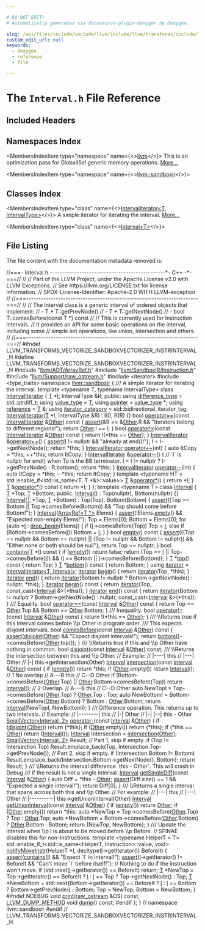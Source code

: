 ```yaml
---

# DO NOT EDIT!
# Automatically generated via docusaurus-plugin-doxygen by Doxygen.

slug: /api/files/include/include/llvm/include/llvm/transforms/include/llvm/transforms/vectorize/include/llvm/transforms/vectorize/sandboxvectorizer/interval-h
custom_edit_url: null
keywords:
  - doxygen
  - reference
  - file

---
```





# The `Interval.h` File Reference

<DoxygenPage pluginConfig={pluginConfig}>



## Included Headers

<IncludesList>
<IncludesListItem
  filePath="llvm/ADT/ArrayRef.h"
  permalink="/docs/api/files/include/include/llvm/include/llvm/adt/arrayref-h"
  isLocal="true" />
<IncludesListItem
  filePath="llvm/SandboxIR/Instruction.h"
  permalink="/docs/api/files/include/include/llvm/include/llvm/sandboxir/instruction-h"
  isLocal="true" />
<IncludesListItem
  filePath="llvm/Support/raw_ostream.h"
  permalink="/docs/api/files/include/include/llvm/include/llvm/support/raw-ostream-h"
  isLocal="true" />
<IncludesListItem
  filePath="iterator"
  permalink=""
  isLocal="false" />
<IncludesListItem
  filePath="type_traits"
  permalink=""
  isLocal="false" />
</IncludesList>

## Namespaces Index

<MembersIndex>

<MembersIndexItem
  type="namespace"
  name={<><a href="/docs/api/namespaces/llvm">llvm</a></>}>
This is an optimization pass for GlobalISel generic memory operations. <a href="/docs/api/namespaces/llvm/#details">More...</a>
</MembersIndexItem>

<MembersIndexItem
  type="namespace"
  name={<><a href="/docs/api/namespaces/llvm/sandboxir">llvm::sandboxir</a></>}>
</MembersIndexItem>

</MembersIndex>

## Classes Index

<MembersIndex>

<MembersIndexItem
  type="class"
  name={<><a href="/docs/api/classes/llvm/sandboxir/intervaliterator">IntervalIterator&lt;T, IntervalType&gt;</a></>}>
A simple iterator for iterating the interval. <a href="/docs/api/classes/llvm/sandboxir/intervaliterator/#details">More...</a>
</MembersIndexItem>

<MembersIndexItem
  type="class"
  name={<><a href="/docs/api/classes/llvm/sandboxir/interval">Interval&lt;T&gt;</a></>}>
</MembersIndexItem>

</MembersIndex>


## File Listing

The file content with the documentation metadata removed is:

<ProgramListing>

<Link id="l00001" /><CodeLine lineNumber="1"><span class="doxyHighlightComment">//===- Interval.h -----------------------------------------------&#42;- C++ -&#42;-===//</span></CodeLine>
<Link id="l00002" /><CodeLine lineNumber="2"><span class="doxyHighlightComment">//</span></CodeLine>
<Link id="l00003" /><CodeLine lineNumber="3"><span class="doxyHighlightComment">// Part of the LLVM Project, under the Apache License v2.0 with LLVM Exceptions.</span></CodeLine>
<Link id="l00004" /><CodeLine lineNumber="4"><span class="doxyHighlightComment">// See https://llvm.org/LICENSE.txt for license information.</span></CodeLine>
<Link id="l00005" /><CodeLine lineNumber="5"><span class="doxyHighlightComment">// SPDX-License-Identifier: Apache-2.0 WITH LLVM-exception</span></CodeLine>
<Link id="l00006" /><CodeLine lineNumber="6"><span class="doxyHighlightComment">//</span></CodeLine>
<Link id="l00007" /><CodeLine lineNumber="7"><span class="doxyHighlightComment">//===----------------------------------------------------------------------===//</span></CodeLine>
<Link id="l00008" /><CodeLine lineNumber="8"><span class="doxyHighlightComment">//</span></CodeLine>
<Link id="l00009" /><CodeLine lineNumber="9"><span class="doxyHighlightComment">// The Interval class is a generic interval of ordered objects that implement:</span></CodeLine>
<Link id="l00010" /><CodeLine lineNumber="10"><span class="doxyHighlightComment">// - T &#42; T::getPrevNode()</span></CodeLine>
<Link id="l00011" /><CodeLine lineNumber="11"><span class="doxyHighlightComment">// - T &#42; T::getNextNode()</span></CodeLine>
<Link id="l00012" /><CodeLine lineNumber="12"><span class="doxyHighlightComment">// - bool T::comesBefore(const T &#42;) const</span></CodeLine>
<Link id="l00013" /><CodeLine lineNumber="13"><span class="doxyHighlightComment">//</span></CodeLine>
<Link id="l00014" /><CodeLine lineNumber="14"><span class="doxyHighlightComment">// This is currently used for Instruction intervals.</span></CodeLine>
<Link id="l00015" /><CodeLine lineNumber="15"><span class="doxyHighlightComment">// It provides an API for some basic operations on the interval, including some</span></CodeLine>
<Link id="l00016" /><CodeLine lineNumber="16"><span class="doxyHighlightComment">// simple set operations, like union, intersection and others.</span></CodeLine>
<Link id="l00017" /><CodeLine lineNumber="17"><span class="doxyHighlightComment">//</span></CodeLine>
<Link id="l00018" /><CodeLine lineNumber="18"><span class="doxyHighlightComment">//===----------------------------------------------------------------------===//</span></CodeLine>
<Link id="l00019" /><CodeLine lineNumber="19"></CodeLine>
<Link id="l00020" /><CodeLine lineNumber="20"><span class="doxyHighlightPreprocessor">#ifndef LLVM&#95;TRANSFORMS&#95;VECTORIZE&#95;SANDBOXVECTORIZER&#95;INSTRINTERVAL&#95;H</span></CodeLine>
<Link id="l00021" /><CodeLine lineNumber="21"><span class="doxyHighlightPreprocessor">#define LLVM&#95;TRANSFORMS&#95;VECTORIZE&#95;SANDBOXVECTORIZER&#95;INSTRINTERVAL&#95;H</span></CodeLine>
<Link id="l00022" /><CodeLine lineNumber="22"></CodeLine>
<Link id="l00023" /><CodeLine lineNumber="23"><span class="doxyHighlightPreprocessor">#include &quot;<a href="/docs/api/files/include/include/llvm/include/llvm/adt/arrayref-h">llvm/ADT/ArrayRef.h</a>&quot;</span></CodeLine>
<Link id="l00024" /><CodeLine lineNumber="24"><span class="doxyHighlightPreprocessor">#include &quot;<a href="/docs/api/files/include/include/llvm/include/llvm/sandboxir/instruction-h">llvm/SandboxIR/Instruction.h</a>&quot;</span></CodeLine>
<Link id="l00025" /><CodeLine lineNumber="25"><span class="doxyHighlightPreprocessor">#include &quot;<a href="/docs/api/files/include/include/llvm/include/llvm/support/raw-ostream-h">llvm/Support/raw&#95;ostream.h</a>&quot;</span></CodeLine>
<Link id="l00026" /><CodeLine lineNumber="26"><span class="doxyHighlightPreprocessor">#include &lt;iterator&gt;</span></CodeLine>
<Link id="l00027" /><CodeLine lineNumber="27"><span class="doxyHighlightPreprocessor">#include &lt;type&#95;traits&gt;</span></CodeLine>
<Link id="l00028" /><CodeLine lineNumber="28"></CodeLine>
<Link id="l00029" /><CodeLine lineNumber="29"><span class="doxyHighlightKeyword">namespace </span><span class="doxyHighlight"><a href="/docs/api/namespaces/llvm/sandboxir">llvm::sandboxir</a> &#123;</span></CodeLine>
<Link id="l00030" /><CodeLine lineNumber="30"></CodeLine>
<Link id="l00031" /><CodeLine lineNumber="31"><span class="doxyHighlightComment">/// A simple iterator for iterating the interval.</span></CodeLine>
<Link id="l00032" /><CodeLine lineNumber="32" lineLink="/docs/api/classes/llvm/sandboxir/intervaliterator"><span class="doxyHighlightKeyword">template</span><span class="doxyHighlight"> &lt;</span><span class="doxyHighlightKeyword">typename</span><span class="doxyHighlight"> T, </span><span class="doxyHighlightKeyword">typename</span><span class="doxyHighlight"> IntervalType&gt; </span><span class="doxyHighlightKeyword">class </span><span class="doxyHighlight"><a href="/docs/api/classes/llvm/sandboxir/intervaliterator/#a4c4b0a15b08a2bf6d2f078c41d86b83c">IntervalIterator</a> &#123;</span></CodeLine>
<Link id="l00033" /><CodeLine lineNumber="33"><span class="doxyHighlight">  <a href="/docs/api/files/lib/lib/target/lib/target/mips/mips16isellowering-cpp/#a0acb682b8260ab1c60b918599864e2e5">T</a> &#42;<a href="/docs/api/files/lib/lib/support/md5-cpp/#ac0eafdc9ee161b71e7af98af736952fd">I</a>;</span></CodeLine>
<Link id="l00034" /><CodeLine lineNumber="34"><span class="doxyHighlight">  IntervalType &amp;R;</span></CodeLine>
<Link id="l00035" /><CodeLine lineNumber="35"></CodeLine>
<Link id="l00036" /><CodeLine lineNumber="36"><span class="doxyHighlightKeyword">public</span><span class="doxyHighlight">:</span></CodeLine>
<Link id="l00037" /><CodeLine lineNumber="37" lineLink="/docs/api/classes/llvm/sandboxir/intervaliterator/#ac55f4ba306aa4a002bdf3af1bb8453ee"><span class="doxyHighlight">  </span><span class="doxyHighlightKeyword">using </span><span class="doxyHighlight"><a href="/docs/api/classes/llvm/sandboxir/intervaliterator/#ac55f4ba306aa4a002bdf3af1bb8453ee">difference&#95;type</a> = std::ptrdiff&#95;t;</span></CodeLine>
<Link id="l00038" /><CodeLine lineNumber="38" lineLink="/docs/api/classes/llvm/sandboxir/intervaliterator/#abe519f52ccc9f5e151ac3f21fc7da907"><span class="doxyHighlight">  </span><span class="doxyHighlightKeyword">using </span><span class="doxyHighlight"><a href="/docs/api/classes/llvm/sandboxir/intervaliterator/#abe519f52ccc9f5e151ac3f21fc7da907">value&#95;type</a> = <a href="/docs/api/files/lib/lib/target/lib/target/mips/mips16isellowering-cpp/#a0acb682b8260ab1c60b918599864e2e5">T</a>;</span></CodeLine>
<Link id="l00039" /><CodeLine lineNumber="39" lineLink="/docs/api/classes/llvm/sandboxir/intervaliterator/#aa4202e8b18b8d7b2a5482deb314784c1"><span class="doxyHighlight">  </span><span class="doxyHighlightKeyword">using </span><span class="doxyHighlight"><a href="/docs/api/classes/llvm/sandboxir/intervaliterator/#aa4202e8b18b8d7b2a5482deb314784c1">pointer</a> = <a href="/docs/api/classes/llvm/sandboxir/intervaliterator/#abe519f52ccc9f5e151ac3f21fc7da907">value&#95;type</a> &#42;;</span></CodeLine>
<Link id="l00040" /><CodeLine lineNumber="40" lineLink="/docs/api/classes/llvm/sandboxir/intervaliterator/#a9ba9b9b2322d5f7fcdbf2e4b59a5be1a"><span class="doxyHighlight">  </span><span class="doxyHighlightKeyword">using </span><span class="doxyHighlight"><a href="/docs/api/classes/llvm/sandboxir/intervaliterator/#a9ba9b9b2322d5f7fcdbf2e4b59a5be1a">reference</a> = <a href="/docs/api/files/lib/lib/target/lib/target/mips/mips16isellowering-cpp/#a0acb682b8260ab1c60b918599864e2e5">T</a> &amp;;</span></CodeLine>
<Link id="l00041" /><CodeLine lineNumber="41" lineLink="/docs/api/classes/llvm/sandboxir/intervaliterator/#a58dd096cc7ef9885a1cf59b91c73920c"><span class="doxyHighlight">  </span><span class="doxyHighlightKeyword">using </span><span class="doxyHighlight"><a href="/docs/api/classes/llvm/sandboxir/intervaliterator/#a58dd096cc7ef9885a1cf59b91c73920c">iterator&#95;category</a> = std::bidirectional&#95;iterator&#95;tag;</span></CodeLine>
<Link id="l00042" /><CodeLine lineNumber="42"></CodeLine>
<Link id="l00043" /><CodeLine lineNumber="43" lineLink="/docs/api/classes/llvm/sandboxir/intervaliterator/#a4c4b0a15b08a2bf6d2f078c41d86b83c"><span class="doxyHighlight">  <a href="/docs/api/classes/llvm/sandboxir/intervaliterator/#a4c4b0a15b08a2bf6d2f078c41d86b83c">IntervalIterator</a>(<a href="/docs/api/files/lib/lib/target/lib/target/mips/mips16isellowering-cpp/#a0acb682b8260ab1c60b918599864e2e5">T</a> &#42;I, IntervalType &amp;R) : I(I), R(R) &#123;&#125;</span></CodeLine>
<Link id="l00044" /><CodeLine lineNumber="44" lineLink="/docs/api/classes/llvm/sandboxir/intervaliterator/#aa8e039338546291ca73fca2c26f3b8e9"><span class="doxyHighlight">  </span><span class="doxyHighlightKeywordType">bool</span><span class="doxyHighlight"> <a href="/docs/api/classes/llvm/sandboxir/intervaliterator/#aa8e039338546291ca73fca2c26f3b8e9">operator==</a>(</span><span class="doxyHighlightKeyword">const</span><span class="doxyHighlight"> <a href="/docs/api/classes/llvm/sandboxir/intervaliterator/#a4c4b0a15b08a2bf6d2f078c41d86b83c">IntervalIterator</a> &amp;<a href="/docs/api/namespaces/llvm/#a9eb4f5b98b70ee4fab9614ed58282c1fa6311ae17c1ee52b36e68aaf4ad066387">Other</a>)</span><span class="doxyHighlightKeyword"> const </span><span class="doxyHighlight">&#123;</span></CodeLine>
<Link id="l00045" /><CodeLine lineNumber="45"><span class="doxyHighlight">    <a href="/docs/api/files/lib/lib/target/lib/target/amdgpu/silowercontrolflow-cpp/#a4868c5d81c5ccc98c47aeab6244346a0">assert</a>(&amp;R == &amp;<a href="/docs/api/namespaces/llvm/#a9eb4f5b98b70ee4fab9614ed58282c1fa6311ae17c1ee52b36e68aaf4ad066387">Other</a>.R &amp;&amp; </span><span class="doxyHighlightStringLiteral">&quot;Iterators belong to different regions!&quot;</span><span class="doxyHighlight">);</span></CodeLine>
<Link id="l00046" /><CodeLine lineNumber="46"><span class="doxyHighlight">    </span><span class="doxyHighlightKeywordFlow">return</span><span class="doxyHighlight"> <a href="/docs/api/namespaces/llvm/#a9eb4f5b98b70ee4fab9614ed58282c1fa6311ae17c1ee52b36e68aaf4ad066387">Other</a>.I == I;</span></CodeLine>
<Link id="l00047" /><CodeLine lineNumber="47"><span class="doxyHighlight">  &#125;</span></CodeLine>
<Link id="l00048" /><CodeLine lineNumber="48" lineLink="/docs/api/classes/llvm/sandboxir/intervaliterator/#a0ce353a2481ed3ab54130bef7acc14ce"><span class="doxyHighlight">  </span><span class="doxyHighlightKeywordType">bool</span><span class="doxyHighlight"> <a href="/docs/api/classes/llvm/sandboxir/intervaliterator/#a0ce353a2481ed3ab54130bef7acc14ce">operator!=</a>(</span><span class="doxyHighlightKeyword">const</span><span class="doxyHighlight"> <a href="/docs/api/classes/llvm/sandboxir/intervaliterator/#a4c4b0a15b08a2bf6d2f078c41d86b83c">IntervalIterator</a> &amp;<a href="/docs/api/namespaces/llvm/#a9eb4f5b98b70ee4fab9614ed58282c1fa6311ae17c1ee52b36e68aaf4ad066387">Other</a>)</span><span class="doxyHighlightKeyword"> const </span><span class="doxyHighlight">&#123;</span></CodeLine>
<Link id="l00049" /><CodeLine lineNumber="49"><span class="doxyHighlight">    </span><span class="doxyHighlightKeywordFlow">return</span><span class="doxyHighlight"> !(&#42;</span><span class="doxyHighlightKeyword">this</span><span class="doxyHighlight"> == <a href="/docs/api/namespaces/llvm/#a9eb4f5b98b70ee4fab9614ed58282c1fa6311ae17c1ee52b36e68aaf4ad066387">Other</a>);</span></CodeLine>
<Link id="l00050" /><CodeLine lineNumber="50"><span class="doxyHighlight">  &#125;</span></CodeLine>
<Link id="l00051" /><CodeLine lineNumber="51" lineLink="/docs/api/classes/llvm/sandboxir/intervaliterator/#ad5b93f9bf04a85bfe04d85e2b7e69396"><span class="doxyHighlight">  <a href="/docs/api/classes/llvm/sandboxir/intervaliterator/#a4c4b0a15b08a2bf6d2f078c41d86b83c">IntervalIterator</a> &amp;<a href="/docs/api/classes/llvm/sandboxir/intervaliterator/#ad5b93f9bf04a85bfe04d85e2b7e69396">operator++</a>() &#123;</span></CodeLine>
<Link id="l00052" /><CodeLine lineNumber="52"><span class="doxyHighlight">    <a href="/docs/api/files/lib/lib/target/lib/target/amdgpu/silowercontrolflow-cpp/#a4868c5d81c5ccc98c47aeab6244346a0">assert</a>(I != </span><span class="doxyHighlightKeyword">nullptr</span><span class="doxyHighlight"> &amp;&amp; </span><span class="doxyHighlightStringLiteral">&quot;already at end()!&quot;</span><span class="doxyHighlight">);</span></CodeLine>
<Link id="l00053" /><CodeLine lineNumber="53"><span class="doxyHighlight">    I = I-&gt;getNextNode();</span></CodeLine>
<Link id="l00054" /><CodeLine lineNumber="54"><span class="doxyHighlight">    </span><span class="doxyHighlightKeywordFlow">return</span><span class="doxyHighlight"> &#42;</span><span class="doxyHighlightKeyword">this</span><span class="doxyHighlight">;</span></CodeLine>
<Link id="l00055" /><CodeLine lineNumber="55"><span class="doxyHighlight">  &#125;</span></CodeLine>
<Link id="l00056" /><CodeLine lineNumber="56" lineLink="/docs/api/classes/llvm/sandboxir/intervaliterator/#abb609fa40f7bd1d9d90e2c225590cc38"><span class="doxyHighlight">  <a href="/docs/api/classes/llvm/sandboxir/intervaliterator/#a4c4b0a15b08a2bf6d2f078c41d86b83c">IntervalIterator</a> <a href="/docs/api/classes/llvm/sandboxir/intervaliterator/#abb609fa40f7bd1d9d90e2c225590cc38">operator++</a>(</span><span class="doxyHighlightKeywordType">int</span><span class="doxyHighlight">) &#123;</span></CodeLine>
<Link id="l00057" /><CodeLine lineNumber="57"><span class="doxyHighlight">    </span><span class="doxyHighlightKeyword">auto</span><span class="doxyHighlight"> ItCopy = &#42;</span><span class="doxyHighlightKeyword">this</span><span class="doxyHighlight">;</span></CodeLine>
<Link id="l00058" /><CodeLine lineNumber="58"><span class="doxyHighlight">    ++&#42;</span><span class="doxyHighlightKeyword">this</span><span class="doxyHighlight">;</span></CodeLine>
<Link id="l00059" /><CodeLine lineNumber="59"><span class="doxyHighlight">    </span><span class="doxyHighlightKeywordFlow">return</span><span class="doxyHighlight"> ItCopy;</span></CodeLine>
<Link id="l00060" /><CodeLine lineNumber="60"><span class="doxyHighlight">  &#125;</span></CodeLine>
<Link id="l00061" /><CodeLine lineNumber="61" lineLink="/docs/api/classes/llvm/sandboxir/intervaliterator/#a4074ad3be3602678a86901dca2b473e4"><span class="doxyHighlight">  <a href="/docs/api/classes/llvm/sandboxir/intervaliterator/#a4c4b0a15b08a2bf6d2f078c41d86b83c">IntervalIterator</a> &amp;<a href="/docs/api/classes/llvm/sandboxir/intervaliterator/#a4074ad3be3602678a86901dca2b473e4">operator--</a>() &#123;</span></CodeLine>
<Link id="l00062" /><CodeLine lineNumber="62"><span class="doxyHighlight">    </span><span class="doxyHighlightComment">// &#96;I&#96; is nullptr for end() when To is the BB terminator.</span></CodeLine>
<Link id="l00063" /><CodeLine lineNumber="63"><span class="doxyHighlight">    I = I != </span><span class="doxyHighlightKeyword">nullptr</span><span class="doxyHighlight"> ? I-&gt;getPrevNode() : R.bottom();</span></CodeLine>
<Link id="l00064" /><CodeLine lineNumber="64"><span class="doxyHighlight">    </span><span class="doxyHighlightKeywordFlow">return</span><span class="doxyHighlight"> &#42;</span><span class="doxyHighlightKeyword">this</span><span class="doxyHighlight">;</span></CodeLine>
<Link id="l00065" /><CodeLine lineNumber="65"><span class="doxyHighlight">  &#125;</span></CodeLine>
<Link id="l00066" /><CodeLine lineNumber="66" lineLink="/docs/api/classes/llvm/sandboxir/intervaliterator/#ad8c78103c75dbe416a546ae1552e52f4"><span class="doxyHighlight">  <a href="/docs/api/classes/llvm/sandboxir/intervaliterator/#a4c4b0a15b08a2bf6d2f078c41d86b83c">IntervalIterator</a> <a href="/docs/api/classes/llvm/sandboxir/intervaliterator/#ad8c78103c75dbe416a546ae1552e52f4">operator--</a>(</span><span class="doxyHighlightKeywordType">int</span><span class="doxyHighlight">) &#123;</span></CodeLine>
<Link id="l00067" /><CodeLine lineNumber="67"><span class="doxyHighlight">    </span><span class="doxyHighlightKeyword">auto</span><span class="doxyHighlight"> ItCopy = &#42;</span><span class="doxyHighlightKeyword">this</span><span class="doxyHighlight">;</span></CodeLine>
<Link id="l00068" /><CodeLine lineNumber="68"><span class="doxyHighlight">    --&#42;</span><span class="doxyHighlightKeyword">this</span><span class="doxyHighlight">;</span></CodeLine>
<Link id="l00069" /><CodeLine lineNumber="69"><span class="doxyHighlight">    </span><span class="doxyHighlightKeywordFlow">return</span><span class="doxyHighlight"> ItCopy;</span></CodeLine>
<Link id="l00070" /><CodeLine lineNumber="70"><span class="doxyHighlight">  &#125;</span></CodeLine>
<Link id="l00071" /><CodeLine lineNumber="71"><span class="doxyHighlight">  template &lt;typename HT = std::enable&#95;if&lt;std::is&#95;same&lt;T, T &#42;&amp;&gt;::value&gt;&gt;</span></CodeLine>
<Link id="l00072" /><CodeLine lineNumber="72" lineLink="/docs/api/classes/llvm/sandboxir/intervaliterator/#a4a80ee238aeef567164d78d700055a53"><span class="doxyHighlight">  <a href="/docs/api/files/lib/lib/target/lib/target/mips/mips16isellowering-cpp/#a0acb682b8260ab1c60b918599864e2e5">T</a> &amp;<a href="/docs/api/classes/llvm/sandboxir/intervaliterator/#a4a80ee238aeef567164d78d700055a53">operator&#42;</a>() &#123;</span></CodeLine>
<Link id="l00073" /><CodeLine lineNumber="73"><span class="doxyHighlight">    </span><span class="doxyHighlightKeywordFlow">return</span><span class="doxyHighlight"> &#42;I;</span></CodeLine>
<Link id="l00074" /><CodeLine lineNumber="74"><span class="doxyHighlight">  &#125;</span></CodeLine>
<Link id="l00075" /><CodeLine lineNumber="75" lineLink="/docs/api/classes/llvm/sandboxir/intervaliterator/#a8076aece599a4a5796199707b2480fa4"><span class="doxyHighlight">  <a href="/docs/api/files/lib/lib/target/lib/target/mips/mips16isellowering-cpp/#a0acb682b8260ab1c60b918599864e2e5">T</a> &amp;<a href="/docs/api/classes/llvm/sandboxir/intervaliterator/#a8076aece599a4a5796199707b2480fa4">operator&#42;</a>()</span><span class="doxyHighlightKeyword"> const </span><span class="doxyHighlight">&#123; </span><span class="doxyHighlightKeywordFlow">return</span><span class="doxyHighlight"> &#42;I; &#125;</span></CodeLine>
<Link id="l00076" /><CodeLine lineNumber="76"><span class="doxyHighlight">&#125;;</span></CodeLine>
<Link id="l00077" /><CodeLine lineNumber="77"></CodeLine>
<Link id="l00078" /><CodeLine lineNumber="78" lineLink="/docs/api/classes/llvm/sandboxir/interval"><span class="doxyHighlightKeyword">template</span><span class="doxyHighlight"> &lt;</span><span class="doxyHighlightKeyword">typename</span><span class="doxyHighlight"> T&gt; </span><span class="doxyHighlightKeyword">class </span><span class="doxyHighlight"><a href="/docs/api/classes/llvm/sandboxir/interval/#af9a97e5d9ab0fa2a28ce4315873d3742">Interval</a> &#123;</span></CodeLine>
<Link id="l00079" /><CodeLine lineNumber="79"><span class="doxyHighlight">  <a href="/docs/api/files/lib/lib/target/lib/target/mips/mips16isellowering-cpp/#a0acb682b8260ab1c60b918599864e2e5">T</a> &#42;Top;</span></CodeLine>
<Link id="l00080" /><CodeLine lineNumber="80"><span class="doxyHighlight">  <a href="/docs/api/files/lib/lib/target/lib/target/mips/mips16isellowering-cpp/#a0acb682b8260ab1c60b918599864e2e5">T</a> &#42;Bottom;</span></CodeLine>
<Link id="l00081" /><CodeLine lineNumber="81"></CodeLine>
<Link id="l00082" /><CodeLine lineNumber="82"><span class="doxyHighlightKeyword">public</span><span class="doxyHighlight">:</span></CodeLine>
<Link id="l00083" /><CodeLine lineNumber="83" lineLink="/docs/api/classes/llvm/sandboxir/interval/#af9a97e5d9ab0fa2a28ce4315873d3742"><span class="doxyHighlight">  <a href="/docs/api/classes/llvm/sandboxir/interval/#af9a97e5d9ab0fa2a28ce4315873d3742">Interval</a>() : Top(nullptr), Bottom(nullptr) &#123;&#125;</span></CodeLine>
<Link id="l00084" /><CodeLine lineNumber="84" lineLink="/docs/api/classes/llvm/sandboxir/interval/#a002d42491339fead5aba657dea7fac94"><span class="doxyHighlight">  <a href="/docs/api/classes/llvm/sandboxir/interval/#a002d42491339fead5aba657dea7fac94">Interval</a>(<a href="/docs/api/files/lib/lib/target/lib/target/mips/mips16isellowering-cpp/#a0acb682b8260ab1c60b918599864e2e5">T</a> &#42;Top, <a href="/docs/api/files/lib/lib/target/lib/target/mips/mips16isellowering-cpp/#a0acb682b8260ab1c60b918599864e2e5">T</a> &#42;Bottom) : Top(Top), Bottom(Bottom) &#123;</span></CodeLine>
<Link id="l00085" /><CodeLine lineNumber="85"><span class="doxyHighlight">    <a href="/docs/api/files/lib/lib/target/lib/target/amdgpu/silowercontrolflow-cpp/#a4868c5d81c5ccc98c47aeab6244346a0">assert</a>((Top == Bottom || Top-&gt;comesBefore(Bottom)) &amp;&amp;</span></CodeLine>
<Link id="l00086" /><CodeLine lineNumber="86"><span class="doxyHighlight">           </span><span class="doxyHighlightStringLiteral">&quot;Top should come before Bottom!&quot;</span><span class="doxyHighlight">);</span></CodeLine>
<Link id="l00087" /><CodeLine lineNumber="87"><span class="doxyHighlight">  &#125;</span></CodeLine>
<Link id="l00088" /><CodeLine lineNumber="88" lineLink="/docs/api/classes/llvm/sandboxir/interval/#a65aee3487cb3db7cca90a7d3efd0aaf1"><span class="doxyHighlight">  <a href="/docs/api/classes/llvm/sandboxir/interval/#a65aee3487cb3db7cca90a7d3efd0aaf1">Interval</a>(<a href="/docs/api/classes/llvm/arrayref">ArrayRef&lt;T &#42;&gt;</a> Elems) &#123;</span></CodeLine>
<Link id="l00089" /><CodeLine lineNumber="89"><span class="doxyHighlight">    <a href="/docs/api/files/lib/lib/target/lib/target/amdgpu/silowercontrolflow-cpp/#a4868c5d81c5ccc98c47aeab6244346a0">assert</a>(!Elems.<a href="/docs/api/classes/llvm/arrayref/#ac835b8735b1b2faec0efdca236e37d94">empty</a>() &amp;&amp; </span><span class="doxyHighlightStringLiteral">&quot;Expected non-empty Elems!&quot;</span><span class="doxyHighlight">);</span></CodeLine>
<Link id="l00090" /><CodeLine lineNumber="90"><span class="doxyHighlight">    Top = Elems&#91;0&#93;;</span></CodeLine>
<Link id="l00091" /><CodeLine lineNumber="91"><span class="doxyHighlight">    Bottom = Elems&#91;0&#93;;</span></CodeLine>
<Link id="l00092" /><CodeLine lineNumber="92"><span class="doxyHighlight">    </span><span class="doxyHighlightKeywordFlow">for</span><span class="doxyHighlight"> (</span><span class="doxyHighlightKeyword">auto</span><span class="doxyHighlight"> &#42;<a href="/docs/api/files/lib/lib/support/md5-cpp/#ac0eafdc9ee161b71e7af98af736952fd">I</a> : <a href="/docs/api/namespaces/llvm/#a02981de53fb6ffd384d39addc4d25f37">drop&#95;begin</a>(Elems)) &#123;</span></CodeLine>
<Link id="l00093" /><CodeLine lineNumber="93"><span class="doxyHighlight">      </span><span class="doxyHighlightKeywordFlow">if</span><span class="doxyHighlight"> (<a href="/docs/api/files/lib/lib/support/md5-cpp/#ac0eafdc9ee161b71e7af98af736952fd">I</a>-&gt;comesBefore(Top))</span></CodeLine>
<Link id="l00094" /><CodeLine lineNumber="94"><span class="doxyHighlight">        Top = <a href="/docs/api/files/lib/lib/support/md5-cpp/#ac0eafdc9ee161b71e7af98af736952fd">I</a>;</span></CodeLine>
<Link id="l00095" /><CodeLine lineNumber="95"><span class="doxyHighlight">      </span><span class="doxyHighlightKeywordFlow">else</span><span class="doxyHighlight"> </span><span class="doxyHighlightKeywordFlow">if</span><span class="doxyHighlight"> (Bottom-&gt;comesBefore(<a href="/docs/api/files/lib/lib/support/md5-cpp/#ac0eafdc9ee161b71e7af98af736952fd">I</a>))</span></CodeLine>
<Link id="l00096" /><CodeLine lineNumber="96"><span class="doxyHighlight">        Bottom = <a href="/docs/api/files/lib/lib/support/md5-cpp/#ac0eafdc9ee161b71e7af98af736952fd">I</a>;</span></CodeLine>
<Link id="l00097" /><CodeLine lineNumber="97"><span class="doxyHighlight">    &#125;</span></CodeLine>
<Link id="l00098" /><CodeLine lineNumber="98"><span class="doxyHighlight">  &#125;</span></CodeLine>
<Link id="l00099" /><CodeLine lineNumber="99" lineLink="/docs/api/classes/llvm/sandboxir/interval/#aa00dd97592c93e24f76a6619cb158eb2"><span class="doxyHighlight">  </span><span class="doxyHighlightKeywordType">bool</span><span class="doxyHighlight"> <a href="/docs/api/classes/llvm/sandboxir/interval/#aa00dd97592c93e24f76a6619cb158eb2">empty</a>()</span><span class="doxyHighlightKeyword"> const </span><span class="doxyHighlight">&#123;</span></CodeLine>
<Link id="l00100" /><CodeLine lineNumber="100"><span class="doxyHighlight">    <a href="/docs/api/files/lib/lib/target/lib/target/amdgpu/silowercontrolflow-cpp/#a4868c5d81c5ccc98c47aeab6244346a0">assert</a>(((Top == </span><span class="doxyHighlightKeyword">nullptr</span><span class="doxyHighlight"> &amp;&amp; Bottom == </span><span class="doxyHighlightKeyword">nullptr</span><span class="doxyHighlight">) ||</span></CodeLine>
<Link id="l00101" /><CodeLine lineNumber="101"><span class="doxyHighlight">            (Top != </span><span class="doxyHighlightKeyword">nullptr</span><span class="doxyHighlight"> &amp;&amp; Bottom != </span><span class="doxyHighlightKeyword">nullptr</span><span class="doxyHighlight">)) &amp;&amp;</span></CodeLine>
<Link id="l00102" /><CodeLine lineNumber="102"><span class="doxyHighlight">           </span><span class="doxyHighlightStringLiteral">&quot;Either none or both should be null&quot;</span><span class="doxyHighlight">);</span></CodeLine>
<Link id="l00103" /><CodeLine lineNumber="103"><span class="doxyHighlight">    </span><span class="doxyHighlightKeywordFlow">return</span><span class="doxyHighlight"> Top == </span><span class="doxyHighlightKeyword">nullptr</span><span class="doxyHighlight">;</span></CodeLine>
<Link id="l00104" /><CodeLine lineNumber="104"><span class="doxyHighlight">  &#125;</span></CodeLine>
<Link id="l00105" /><CodeLine lineNumber="105" lineLink="/docs/api/classes/llvm/sandboxir/interval/#a568051c1365a6b1e01347efcbd6289a9"><span class="doxyHighlight">  </span><span class="doxyHighlightKeywordType">bool</span><span class="doxyHighlight"> <a href="/docs/api/classes/llvm/sandboxir/interval/#a568051c1365a6b1e01347efcbd6289a9">contains</a>(<a href="/docs/api/files/lib/lib/target/lib/target/mips/mips16isellowering-cpp/#a0acb682b8260ab1c60b918599864e2e5">T</a> &#42;<a href="/docs/api/files/lib/lib/support/md5-cpp/#ac0eafdc9ee161b71e7af98af736952fd">I</a>)</span><span class="doxyHighlightKeyword"> const </span><span class="doxyHighlight">&#123;</span></CodeLine>
<Link id="l00106" /><CodeLine lineNumber="106"><span class="doxyHighlight">    </span><span class="doxyHighlightKeywordFlow">if</span><span class="doxyHighlight"> (<a href="/docs/api/classes/llvm/sandboxir/interval/#aa00dd97592c93e24f76a6619cb158eb2">empty</a>())</span></CodeLine>
<Link id="l00107" /><CodeLine lineNumber="107"><span class="doxyHighlight">      </span><span class="doxyHighlightKeywordFlow">return</span><span class="doxyHighlight"> </span><span class="doxyHighlightKeyword">false</span><span class="doxyHighlight">;</span></CodeLine>
<Link id="l00108" /><CodeLine lineNumber="108"><span class="doxyHighlight">    </span><span class="doxyHighlightKeywordFlow">return</span><span class="doxyHighlight"> (Top == <a href="/docs/api/files/lib/lib/support/md5-cpp/#ac0eafdc9ee161b71e7af98af736952fd">I</a> || Top-&gt;comesBefore(<a href="/docs/api/files/lib/lib/support/md5-cpp/#ac0eafdc9ee161b71e7af98af736952fd">I</a>)) &amp;&amp;</span></CodeLine>
<Link id="l00109" /><CodeLine lineNumber="109"><span class="doxyHighlight">           (<a href="/docs/api/files/lib/lib/support/md5-cpp/#ac0eafdc9ee161b71e7af98af736952fd">I</a> == Bottom || <a href="/docs/api/files/lib/lib/support/md5-cpp/#ac0eafdc9ee161b71e7af98af736952fd">I</a>-&gt;comesBefore(Bottom));</span></CodeLine>
<Link id="l00110" /><CodeLine lineNumber="110"><span class="doxyHighlight">  &#125;</span></CodeLine>
<Link id="l00111" /><CodeLine lineNumber="111" lineLink="/docs/api/classes/llvm/sandboxir/interval/#abe73e2d461fdd73a08d47fc4968e49e9"><span class="doxyHighlight">  <a href="/docs/api/files/lib/lib/target/lib/target/mips/mips16isellowering-cpp/#a0acb682b8260ab1c60b918599864e2e5">T</a> &#42;<a href="/docs/api/classes/llvm/sandboxir/interval/#abe73e2d461fdd73a08d47fc4968e49e9">top</a>()</span><span class="doxyHighlightKeyword"> const </span><span class="doxyHighlight">&#123; </span><span class="doxyHighlightKeywordFlow">return</span><span class="doxyHighlight"> Top; &#125;</span></CodeLine>
<Link id="l00112" /><CodeLine lineNumber="112" lineLink="/docs/api/classes/llvm/sandboxir/interval/#a6c8ab591004dccad507600e836e262f1"><span class="doxyHighlight">  <a href="/docs/api/files/lib/lib/target/lib/target/mips/mips16isellowering-cpp/#a0acb682b8260ab1c60b918599864e2e5">T</a> &#42;<a href="/docs/api/classes/llvm/sandboxir/interval/#a6c8ab591004dccad507600e836e262f1">bottom</a>()</span><span class="doxyHighlightKeyword"> const </span><span class="doxyHighlight">&#123; </span><span class="doxyHighlightKeywordFlow">return</span><span class="doxyHighlight"> Bottom; &#125;</span></CodeLine>
<Link id="l00113" /><CodeLine lineNumber="113"></CodeLine>
<Link id="l00114" /><CodeLine lineNumber="114" lineLink="/docs/api/classes/llvm/sandboxir/interval/#a65e42fc22076ee733113f1d36ffde050"><span class="doxyHighlight">  </span><span class="doxyHighlightKeyword">using </span><span class="doxyHighlight"><a href="/docs/api/classes/llvm/sandboxir/interval/#a65e42fc22076ee733113f1d36ffde050">iterator</a> = <a href="/docs/api/classes/llvm/sandboxir/intervaliterator">IntervalIterator&lt;T, Interval&gt;</a>;</span></CodeLine>
<Link id="l00115" /><CodeLine lineNumber="115" lineLink="/docs/api/classes/llvm/sandboxir/interval/#a877d075d0a47b45e7183caa1bef533e2"><span class="doxyHighlight">  <a href="/docs/api/classes/llvm/sandboxir/interval/#a65e42fc22076ee733113f1d36ffde050">iterator</a> <a href="/docs/api/classes/llvm/sandboxir/interval/#a877d075d0a47b45e7183caa1bef533e2">begin</a>() &#123; </span><span class="doxyHighlightKeywordFlow">return</span><span class="doxyHighlight"> <a href="/docs/api/classes/llvm/sandboxir/interval/#a65e42fc22076ee733113f1d36ffde050">iterator</a>(Top, &#42;</span><span class="doxyHighlightKeyword">this</span><span class="doxyHighlight">); &#125;</span></CodeLine>
<Link id="l00116" /><CodeLine lineNumber="116" lineLink="/docs/api/classes/llvm/sandboxir/interval/#a1619f49f5518a23e1f5ca96f9844b936"><span class="doxyHighlight">  <a href="/docs/api/classes/llvm/sandboxir/interval/#a65e42fc22076ee733113f1d36ffde050">iterator</a> <a href="/docs/api/classes/llvm/sandboxir/interval/#a1619f49f5518a23e1f5ca96f9844b936">end</a>() &#123;</span></CodeLine>
<Link id="l00117" /><CodeLine lineNumber="117"><span class="doxyHighlight">    </span><span class="doxyHighlightKeywordFlow">return</span><span class="doxyHighlight"> <a href="/docs/api/classes/llvm/sandboxir/interval/#a65e42fc22076ee733113f1d36ffde050">iterator</a>(Bottom != </span><span class="doxyHighlightKeyword">nullptr</span><span class="doxyHighlight"> ? Bottom-&gt;getNextNode() : </span><span class="doxyHighlightKeyword">nullptr</span><span class="doxyHighlight">, &#42;</span><span class="doxyHighlightKeyword">this</span><span class="doxyHighlight">);</span></CodeLine>
<Link id="l00118" /><CodeLine lineNumber="118"><span class="doxyHighlight">  &#125;</span></CodeLine>
<Link id="l00119" /><CodeLine lineNumber="119" lineLink="/docs/api/classes/llvm/sandboxir/interval/#aea77738924bffd4a7a873be242ddc8df"><span class="doxyHighlight">  <a href="/docs/api/classes/llvm/sandboxir/interval/#a65e42fc22076ee733113f1d36ffde050">iterator</a> <a href="/docs/api/classes/llvm/sandboxir/interval/#aea77738924bffd4a7a873be242ddc8df">begin</a>()</span><span class="doxyHighlightKeyword"> const </span><span class="doxyHighlight">&#123;</span></CodeLine>
<Link id="l00120" /><CodeLine lineNumber="120"><span class="doxyHighlight">    </span><span class="doxyHighlightKeywordFlow">return</span><span class="doxyHighlight"> <a href="/docs/api/classes/llvm/sandboxir/interval/#a65e42fc22076ee733113f1d36ffde050">iterator</a>(Top, </span><span class="doxyHighlightKeyword">const&#95;cast&lt;</span><span class="doxyHighlight"><a href="/docs/api/classes/llvm/sandboxir/interval/#af9a97e5d9ab0fa2a28ce4315873d3742">Interval</a> &amp;</span><span class="doxyHighlightKeyword">&gt;</span><span class="doxyHighlight">(&#42;</span><span class="doxyHighlightKeyword">this</span><span class="doxyHighlight">));</span></CodeLine>
<Link id="l00121" /><CodeLine lineNumber="121"><span class="doxyHighlight">  &#125;</span></CodeLine>
<Link id="l00122" /><CodeLine lineNumber="122" lineLink="/docs/api/classes/llvm/sandboxir/interval/#a6e539ab897ca8586a3f3a0e08c2614fd"><span class="doxyHighlight">  <a href="/docs/api/classes/llvm/sandboxir/interval/#a65e42fc22076ee733113f1d36ffde050">iterator</a> <a href="/docs/api/classes/llvm/sandboxir/interval/#a6e539ab897ca8586a3f3a0e08c2614fd">end</a>()</span><span class="doxyHighlightKeyword"> const </span><span class="doxyHighlight">&#123;</span></CodeLine>
<Link id="l00123" /><CodeLine lineNumber="123"><span class="doxyHighlight">    </span><span class="doxyHighlightKeywordFlow">return</span><span class="doxyHighlight"> <a href="/docs/api/classes/llvm/sandboxir/interval/#a65e42fc22076ee733113f1d36ffde050">iterator</a>(Bottom != </span><span class="doxyHighlightKeyword">nullptr</span><span class="doxyHighlight"> ? Bottom-&gt;getNextNode() : </span><span class="doxyHighlightKeyword">nullptr</span><span class="doxyHighlight">,</span></CodeLine>
<Link id="l00124" /><CodeLine lineNumber="124"><span class="doxyHighlight">                    </span><span class="doxyHighlightKeyword">const&#95;cast&lt;</span><span class="doxyHighlight"><a href="/docs/api/classes/llvm/sandboxir/interval/#af9a97e5d9ab0fa2a28ce4315873d3742">Interval</a> &amp;</span><span class="doxyHighlightKeyword">&gt;</span><span class="doxyHighlight">(&#42;</span><span class="doxyHighlightKeyword">this</span><span class="doxyHighlight">));</span></CodeLine>
<Link id="l00125" /><CodeLine lineNumber="125"><span class="doxyHighlight">  &#125;</span></CodeLine>
<Link id="l00126" /><CodeLine lineNumber="126"><span class="doxyHighlightComment">  /// Equality.</span></CodeLine>
<Link id="l00127" /><CodeLine lineNumber="127" lineLink="/docs/api/classes/llvm/sandboxir/interval/#a3c7f2a23dd439782893d666bd2020835"><span class="doxyHighlight">  </span><span class="doxyHighlightKeywordType">bool</span><span class="doxyHighlight"> <a href="/docs/api/classes/llvm/sandboxir/interval/#a3c7f2a23dd439782893d666bd2020835">operator==</a>(</span><span class="doxyHighlightKeyword">const</span><span class="doxyHighlight"> <a href="/docs/api/classes/llvm/sandboxir/interval/#af9a97e5d9ab0fa2a28ce4315873d3742">Interval</a> &amp;<a href="/docs/api/namespaces/llvm/#a9eb4f5b98b70ee4fab9614ed58282c1fa6311ae17c1ee52b36e68aaf4ad066387">Other</a>)</span><span class="doxyHighlightKeyword"> const </span><span class="doxyHighlight">&#123;</span></CodeLine>
<Link id="l00128" /><CodeLine lineNumber="128"><span class="doxyHighlight">    </span><span class="doxyHighlightKeywordFlow">return</span><span class="doxyHighlight"> Top == <a href="/docs/api/namespaces/llvm/#a9eb4f5b98b70ee4fab9614ed58282c1fa6311ae17c1ee52b36e68aaf4ad066387">Other</a>.Top &amp;&amp; Bottom == <a href="/docs/api/namespaces/llvm/#a9eb4f5b98b70ee4fab9614ed58282c1fa6311ae17c1ee52b36e68aaf4ad066387">Other</a>.Bottom;</span></CodeLine>
<Link id="l00129" /><CodeLine lineNumber="129"><span class="doxyHighlight">  &#125;</span></CodeLine>
<Link id="l00130" /><CodeLine lineNumber="130"><span class="doxyHighlightComment">  /// Inequality.</span></CodeLine>
<Link id="l00131" /><CodeLine lineNumber="131" lineLink="/docs/api/classes/llvm/sandboxir/interval/#a643c4962acdbe3d0b64159360e694b59"><span class="doxyHighlight">  </span><span class="doxyHighlightKeywordType">bool</span><span class="doxyHighlight"> <a href="/docs/api/classes/llvm/sandboxir/interval/#a643c4962acdbe3d0b64159360e694b59">operator!=</a>(</span><span class="doxyHighlightKeyword">const</span><span class="doxyHighlight"> <a href="/docs/api/classes/llvm/sandboxir/interval/#af9a97e5d9ab0fa2a28ce4315873d3742">Interval</a> &amp;<a href="/docs/api/namespaces/llvm/#a9eb4f5b98b70ee4fab9614ed58282c1fa6311ae17c1ee52b36e68aaf4ad066387">Other</a>)</span><span class="doxyHighlightKeyword"> const </span><span class="doxyHighlight">&#123; </span><span class="doxyHighlightKeywordFlow">return</span><span class="doxyHighlight"> !(&#42;</span><span class="doxyHighlightKeyword">this</span><span class="doxyHighlight"> == <a href="/docs/api/namespaces/llvm/#a9eb4f5b98b70ee4fab9614ed58282c1fa6311ae17c1ee52b36e68aaf4ad066387">Other</a>); &#125;</span></CodeLine>
<Link id="l00132" /><CodeLine lineNumber="132"><span class="doxyHighlightComment">  /// \\Returns true if this interval comes before \\p Other in program order.</span></CodeLine>
<Link id="l00133" /><CodeLine lineNumber="133"><span class="doxyHighlightComment">  /// This expects disjoint intervals.</span></CodeLine>
<Link id="l00134" /><CodeLine lineNumber="134" lineLink="/docs/api/classes/llvm/sandboxir/interval/#ad9ea96110527d1b92cd02a689d63232a"><span class="doxyHighlight">  </span><span class="doxyHighlightKeywordType">bool</span><span class="doxyHighlight"> <a href="/docs/api/classes/llvm/sandboxir/interval/#ad9ea96110527d1b92cd02a689d63232a">comesBefore</a>(</span><span class="doxyHighlightKeyword">const</span><span class="doxyHighlight"> <a href="/docs/api/classes/llvm/sandboxir/interval/#af9a97e5d9ab0fa2a28ce4315873d3742">Interval</a> &amp;<a href="/docs/api/namespaces/llvm/#a9eb4f5b98b70ee4fab9614ed58282c1fa6311ae17c1ee52b36e68aaf4ad066387">Other</a>)</span><span class="doxyHighlightKeyword"> const </span><span class="doxyHighlight">&#123;</span></CodeLine>
<Link id="l00135" /><CodeLine lineNumber="135"><span class="doxyHighlight">    <a href="/docs/api/files/lib/lib/target/lib/target/amdgpu/silowercontrolflow-cpp/#a4868c5d81c5ccc98c47aeab6244346a0">assert</a>(<a href="/docs/api/classes/llvm/sandboxir/interval/#ab15c1efdc5ca71375a50ecbd423f7fa7">disjoint</a>(<a href="/docs/api/namespaces/llvm/#a9eb4f5b98b70ee4fab9614ed58282c1fa6311ae17c1ee52b36e68aaf4ad066387">Other</a>) &amp;&amp; </span><span class="doxyHighlightStringLiteral">&quot;Expect disjoint intervals!&quot;</span><span class="doxyHighlight">);</span></CodeLine>
<Link id="l00136" /><CodeLine lineNumber="136"><span class="doxyHighlight">    </span><span class="doxyHighlightKeywordFlow">return</span><span class="doxyHighlight"> <a href="/docs/api/classes/llvm/sandboxir/interval/#a6c8ab591004dccad507600e836e262f1">bottom</a>()-&gt;comesBefore(<a href="/docs/api/namespaces/llvm/#a9eb4f5b98b70ee4fab9614ed58282c1fa6311ae17c1ee52b36e68aaf4ad066387">Other</a>.top());</span></CodeLine>
<Link id="l00137" /><CodeLine lineNumber="137"><span class="doxyHighlight">  &#125;</span></CodeLine>
<Link id="l00138" /><CodeLine lineNumber="138"><span class="doxyHighlightComment">  /// \\Returns true if this and \\p Other have nothing in common.</span></CodeLine>
<Link id="l00139" /><CodeLine lineNumber="139"><span class="doxyHighlight">  </span><span class="doxyHighlightKeywordType">bool</span><span class="doxyHighlight"> <a href="/docs/api/classes/llvm/sandboxir/interval/#ab15c1efdc5ca71375a50ecbd423f7fa7">disjoint</a>(</span><span class="doxyHighlightKeyword">const</span><span class="doxyHighlight"> <a href="/docs/api/classes/llvm/sandboxir/interval">Interval</a> &amp;<a href="/docs/api/namespaces/llvm/#a9eb4f5b98b70ee4fab9614ed58282c1fa6311ae17c1ee52b36e68aaf4ad066387">Other</a>) </span><span class="doxyHighlightKeyword">const</span><span class="doxyHighlight">;</span></CodeLine>
<Link id="l00140" /><CodeLine lineNumber="140"><span class="doxyHighlightComment">  /// \\Returns the intersection between this and \\p Other.</span></CodeLine>
<Link id="l00141" /><CodeLine lineNumber="141"><span class="doxyHighlight">  </span><span class="doxyHighlightComment">// Example:</span></CodeLine>
<Link id="l00142" /><CodeLine lineNumber="142"><span class="doxyHighlight">  </span><span class="doxyHighlightComment">// |----|   this</span></CodeLine>
<Link id="l00143" /><CodeLine lineNumber="143"><span class="doxyHighlight">  </span><span class="doxyHighlightComment">//    |---| Other</span></CodeLine>
<Link id="l00144" /><CodeLine lineNumber="144"><span class="doxyHighlight">  </span><span class="doxyHighlightComment">//    |-|   this-&gt;getIntersection(Other)</span></CodeLine>
<Link id="l00145" /><CodeLine lineNumber="145" lineLink="/docs/api/classes/llvm/sandboxir/interval/#aeb0993d4d746ef0238908f3e6655ac2e"><span class="doxyHighlight">  <a href="/docs/api/classes/llvm/sandboxir/interval/#af9a97e5d9ab0fa2a28ce4315873d3742">Interval</a> <a href="/docs/api/classes/llvm/sandboxir/interval/#aeb0993d4d746ef0238908f3e6655ac2e">intersection</a>(</span><span class="doxyHighlightKeyword">const</span><span class="doxyHighlight"> <a href="/docs/api/classes/llvm/sandboxir/interval/#af9a97e5d9ab0fa2a28ce4315873d3742">Interval</a> &amp;<a href="/docs/api/namespaces/llvm/#a9eb4f5b98b70ee4fab9614ed58282c1fa6311ae17c1ee52b36e68aaf4ad066387">Other</a>)</span><span class="doxyHighlightKeyword"> const </span><span class="doxyHighlight">&#123;</span></CodeLine>
<Link id="l00146" /><CodeLine lineNumber="146"><span class="doxyHighlight">    </span><span class="doxyHighlightKeywordFlow">if</span><span class="doxyHighlight"> (<a href="/docs/api/classes/llvm/sandboxir/interval/#aa00dd97592c93e24f76a6619cb158eb2">empty</a>())</span></CodeLine>
<Link id="l00147" /><CodeLine lineNumber="147"><span class="doxyHighlight">      </span><span class="doxyHighlightKeywordFlow">return</span><span class="doxyHighlight"> &#42;</span><span class="doxyHighlightKeyword">this</span><span class="doxyHighlight">;</span></CodeLine>
<Link id="l00148" /><CodeLine lineNumber="148"><span class="doxyHighlight">    </span><span class="doxyHighlightKeywordFlow">if</span><span class="doxyHighlight"> (<a href="/docs/api/namespaces/llvm/#a9eb4f5b98b70ee4fab9614ed58282c1fa6311ae17c1ee52b36e68aaf4ad066387">Other</a>.empty())</span></CodeLine>
<Link id="l00149" /><CodeLine lineNumber="149"><span class="doxyHighlight">      </span><span class="doxyHighlightKeywordFlow">return</span><span class="doxyHighlight"> <a href="/docs/api/classes/llvm/sandboxir/interval/#af9a97e5d9ab0fa2a28ce4315873d3742">Interval</a>();</span></CodeLine>
<Link id="l00150" /><CodeLine lineNumber="150"><span class="doxyHighlight">    </span><span class="doxyHighlightComment">// 1 No overlap</span></CodeLine>
<Link id="l00151" /><CodeLine lineNumber="151"><span class="doxyHighlight">    </span><span class="doxyHighlightComment">// A---B      this</span></CodeLine>
<Link id="l00152" /><CodeLine lineNumber="152"><span class="doxyHighlight">    </span><span class="doxyHighlightComment">//       C--D Other</span></CodeLine>
<Link id="l00153" /><CodeLine lineNumber="153"><span class="doxyHighlight">    </span><span class="doxyHighlightKeywordFlow">if</span><span class="doxyHighlight"> (Bottom-&gt;comesBefore(<a href="/docs/api/namespaces/llvm/#a9eb4f5b98b70ee4fab9614ed58282c1fa6311ae17c1ee52b36e68aaf4ad066387">Other</a>.Top) || <a href="/docs/api/namespaces/llvm/#a9eb4f5b98b70ee4fab9614ed58282c1fa6311ae17c1ee52b36e68aaf4ad066387">Other</a>.Bottom-&gt;comesBefore(Top))</span></CodeLine>
<Link id="l00154" /><CodeLine lineNumber="154"><span class="doxyHighlight">      </span><span class="doxyHighlightKeywordFlow">return</span><span class="doxyHighlight"> <a href="/docs/api/classes/llvm/sandboxir/interval/#af9a97e5d9ab0fa2a28ce4315873d3742">Interval</a>();</span></CodeLine>
<Link id="l00155" /><CodeLine lineNumber="155"><span class="doxyHighlight">    </span><span class="doxyHighlightComment">// 2 Overlap.</span></CodeLine>
<Link id="l00156" /><CodeLine lineNumber="156"><span class="doxyHighlight">    </span><span class="doxyHighlightComment">// A---B   this</span></CodeLine>
<Link id="l00157" /><CodeLine lineNumber="157"><span class="doxyHighlight">    </span><span class="doxyHighlightComment">//   C--D  Other</span></CodeLine>
<Link id="l00158" /><CodeLine lineNumber="158"><span class="doxyHighlight">    </span><span class="doxyHighlightKeyword">auto</span><span class="doxyHighlight"> NewTopI = Top-&gt;comesBefore(<a href="/docs/api/namespaces/llvm/#a9eb4f5b98b70ee4fab9614ed58282c1fa6311ae17c1ee52b36e68aaf4ad066387">Other</a>.Top) ? <a href="/docs/api/namespaces/llvm/#a9eb4f5b98b70ee4fab9614ed58282c1fa6311ae17c1ee52b36e68aaf4ad066387">Other</a>.Top : Top;</span></CodeLine>
<Link id="l00159" /><CodeLine lineNumber="159"><span class="doxyHighlight">    </span><span class="doxyHighlightKeyword">auto</span><span class="doxyHighlight"> NewBottomI = Bottom-&gt;comesBefore(<a href="/docs/api/namespaces/llvm/#a9eb4f5b98b70ee4fab9614ed58282c1fa6311ae17c1ee52b36e68aaf4ad066387">Other</a>.Bottom) ? Bottom : <a href="/docs/api/namespaces/llvm/#a9eb4f5b98b70ee4fab9614ed58282c1fa6311ae17c1ee52b36e68aaf4ad066387">Other</a>.Bottom;</span></CodeLine>
<Link id="l00160" /><CodeLine lineNumber="160"><span class="doxyHighlight">    </span><span class="doxyHighlightKeywordFlow">return</span><span class="doxyHighlight"> <a href="/docs/api/classes/llvm/sandboxir/interval/#af9a97e5d9ab0fa2a28ce4315873d3742">Interval</a>(NewTopI, NewBottomI);</span></CodeLine>
<Link id="l00161" /><CodeLine lineNumber="161"><span class="doxyHighlight">  &#125;</span></CodeLine>
<Link id="l00162" /><CodeLine lineNumber="162"><span class="doxyHighlightComment">  /// Difference operation. This returns up to two intervals.</span></CodeLine>
<Link id="l00163" /><CodeLine lineNumber="163"><span class="doxyHighlight">  </span><span class="doxyHighlightComment">// Example:</span></CodeLine>
<Link id="l00164" /><CodeLine lineNumber="164"><span class="doxyHighlight">  </span><span class="doxyHighlightComment">// |--------| this</span></CodeLine>
<Link id="l00165" /><CodeLine lineNumber="165"><span class="doxyHighlight">  </span><span class="doxyHighlightComment">//    |-|     Other</span></CodeLine>
<Link id="l00166" /><CodeLine lineNumber="166"><span class="doxyHighlight">  </span><span class="doxyHighlightComment">// |-|   |--| this - Other</span></CodeLine>
<Link id="l00167" /><CodeLine lineNumber="167" lineLink="/docs/api/classes/llvm/sandboxir/interval/#a2d2b5ffb04fc281e93fe67c3d569369a"><span class="doxyHighlight">  <a href="/docs/api/classes/llvm/smallvector">SmallVector&lt;Interval, 2&gt;</a> <a href="/docs/api/classes/llvm/sandboxir/interval/#a2d2b5ffb04fc281e93fe67c3d569369a">operator-</a>(</span><span class="doxyHighlightKeyword">const</span><span class="doxyHighlight"> <a href="/docs/api/classes/llvm/sandboxir/interval/#af9a97e5d9ab0fa2a28ce4315873d3742">Interval</a> &amp;<a href="/docs/api/namespaces/llvm/#a9eb4f5b98b70ee4fab9614ed58282c1fa6311ae17c1ee52b36e68aaf4ad066387">Other</a>) &#123;</span></CodeLine>
<Link id="l00168" /><CodeLine lineNumber="168"><span class="doxyHighlight">    </span><span class="doxyHighlightKeywordFlow">if</span><span class="doxyHighlight"> (<a href="/docs/api/classes/llvm/sandboxir/interval/#ab15c1efdc5ca71375a50ecbd423f7fa7">disjoint</a>(<a href="/docs/api/namespaces/llvm/#a9eb4f5b98b70ee4fab9614ed58282c1fa6311ae17c1ee52b36e68aaf4ad066387">Other</a>))</span></CodeLine>
<Link id="l00169" /><CodeLine lineNumber="169"><span class="doxyHighlight">      </span><span class="doxyHighlightKeywordFlow">return</span><span class="doxyHighlight"> &#123;&#42;</span><span class="doxyHighlightKeyword">this</span><span class="doxyHighlight">&#125;;</span></CodeLine>
<Link id="l00170" /><CodeLine lineNumber="170"><span class="doxyHighlight">    </span><span class="doxyHighlightKeywordFlow">if</span><span class="doxyHighlight"> (<a href="/docs/api/namespaces/llvm/#a9eb4f5b98b70ee4fab9614ed58282c1fa6311ae17c1ee52b36e68aaf4ad066387">Other</a>.empty())</span></CodeLine>
<Link id="l00171" /><CodeLine lineNumber="171"><span class="doxyHighlight">      </span><span class="doxyHighlightKeywordFlow">return</span><span class="doxyHighlight"> &#123;&#42;</span><span class="doxyHighlightKeyword">this</span><span class="doxyHighlight">&#125;;</span></CodeLine>
<Link id="l00172" /><CodeLine lineNumber="172"><span class="doxyHighlight">    </span><span class="doxyHighlightKeywordFlow">if</span><span class="doxyHighlight"> (&#42;</span><span class="doxyHighlightKeyword">this</span><span class="doxyHighlight"> == <a href="/docs/api/namespaces/llvm/#a9eb4f5b98b70ee4fab9614ed58282c1fa6311ae17c1ee52b36e68aaf4ad066387">Other</a>)</span></CodeLine>
<Link id="l00173" /><CodeLine lineNumber="173"><span class="doxyHighlight">      </span><span class="doxyHighlightKeywordFlow">return</span><span class="doxyHighlight"> &#123;<a href="/docs/api/classes/llvm/sandboxir/interval/#af9a97e5d9ab0fa2a28ce4315873d3742">Interval</a>()&#125;;</span></CodeLine>
<Link id="l00174" /><CodeLine lineNumber="174"><span class="doxyHighlight">    <a href="/docs/api/classes/llvm/sandboxir/interval/#af9a97e5d9ab0fa2a28ce4315873d3742">Interval</a> Intersection = <a href="/docs/api/classes/llvm/sandboxir/interval/#aeb0993d4d746ef0238908f3e6655ac2e">intersection</a>(<a href="/docs/api/namespaces/llvm/#a9eb4f5b98b70ee4fab9614ed58282c1fa6311ae17c1ee52b36e68aaf4ad066387">Other</a>);</span></CodeLine>
<Link id="l00175" /><CodeLine lineNumber="175"><span class="doxyHighlight">    <a href="/docs/api/classes/llvm/smallvector">SmallVector&lt;Interval, 2&gt;</a> Result;</span></CodeLine>
<Link id="l00176" /><CodeLine lineNumber="176"><span class="doxyHighlight">    </span><span class="doxyHighlightComment">// Part 1, skip if empty.</span></CodeLine>
<Link id="l00177" /><CodeLine lineNumber="177"><span class="doxyHighlight">    </span><span class="doxyHighlightKeywordFlow">if</span><span class="doxyHighlight"> (Top != Intersection.Top)</span></CodeLine>
<Link id="l00178" /><CodeLine lineNumber="178"><span class="doxyHighlight">      Result.emplace&#95;back(Top, Intersection.Top-&gt;getPrevNode());</span></CodeLine>
<Link id="l00179" /><CodeLine lineNumber="179"><span class="doxyHighlight">    </span><span class="doxyHighlightComment">// Part 2, skip if empty.</span></CodeLine>
<Link id="l00180" /><CodeLine lineNumber="180"><span class="doxyHighlight">    </span><span class="doxyHighlightKeywordFlow">if</span><span class="doxyHighlight"> (Intersection.Bottom != Bottom)</span></CodeLine>
<Link id="l00181" /><CodeLine lineNumber="181"><span class="doxyHighlight">      Result.emplace&#95;back(Intersection.Bottom-&gt;getNextNode(), Bottom);</span></CodeLine>
<Link id="l00182" /><CodeLine lineNumber="182"><span class="doxyHighlight">    </span><span class="doxyHighlightKeywordFlow">return</span><span class="doxyHighlight"> Result;</span></CodeLine>
<Link id="l00183" /><CodeLine lineNumber="183"><span class="doxyHighlight">  &#125;</span></CodeLine>
<Link id="l00184" /><CodeLine lineNumber="184"><span class="doxyHighlightComment">  /// \\Returns the interval difference &#96;this - Other&#96;. This will crash in Debug</span></CodeLine>
<Link id="l00185" /><CodeLine lineNumber="185"><span class="doxyHighlightComment">  /// if the result is not a single interval.</span></CodeLine>
<Link id="l00186" /><CodeLine lineNumber="186" lineLink="/docs/api/classes/llvm/sandboxir/interval/#a6222513fe8ae96f200011adced683f82"><span class="doxyHighlight">  <a href="/docs/api/classes/llvm/sandboxir/interval/#af9a97e5d9ab0fa2a28ce4315873d3742">Interval</a> <a href="/docs/api/classes/llvm/sandboxir/interval/#a6222513fe8ae96f200011adced683f82">getSingleDiff</a>(</span><span class="doxyHighlightKeyword">const</span><span class="doxyHighlight"> <a href="/docs/api/classes/llvm/sandboxir/interval/#af9a97e5d9ab0fa2a28ce4315873d3742">Interval</a> &amp;<a href="/docs/api/namespaces/llvm/#a9eb4f5b98b70ee4fab9614ed58282c1fa6311ae17c1ee52b36e68aaf4ad066387">Other</a>) &#123;</span></CodeLine>
<Link id="l00187" /><CodeLine lineNumber="187"><span class="doxyHighlight">    </span><span class="doxyHighlightKeyword">auto</span><span class="doxyHighlight"> Diff = &#42;</span><span class="doxyHighlightKeyword">this</span><span class="doxyHighlight"> - <a href="/docs/api/namespaces/llvm/#a9eb4f5b98b70ee4fab9614ed58282c1fa6311ae17c1ee52b36e68aaf4ad066387">Other</a>;</span></CodeLine>
<Link id="l00188" /><CodeLine lineNumber="188"><span class="doxyHighlight">    <a href="/docs/api/files/lib/lib/target/lib/target/amdgpu/silowercontrolflow-cpp/#a4868c5d81c5ccc98c47aeab6244346a0">assert</a>(Diff.size() == 1 &amp;&amp; </span><span class="doxyHighlightStringLiteral">&quot;Expected a single interval!&quot;</span><span class="doxyHighlight">);</span></CodeLine>
<Link id="l00189" /><CodeLine lineNumber="189"><span class="doxyHighlight">    </span><span class="doxyHighlightKeywordFlow">return</span><span class="doxyHighlight"> Diff&#91;0&#93;;</span></CodeLine>
<Link id="l00190" /><CodeLine lineNumber="190"><span class="doxyHighlight">  &#125;</span></CodeLine>
<Link id="l00191" /><CodeLine lineNumber="191"><span class="doxyHighlightComment">  /// \\Returns a single interval that spans across both this and \\p Other.</span></CodeLine>
<Link id="l00192" /><CodeLine lineNumber="192"><span class="doxyHighlight">  </span><span class="doxyHighlightComment">// For example:</span></CodeLine>
<Link id="l00193" /><CodeLine lineNumber="193"><span class="doxyHighlight">  </span><span class="doxyHighlightComment">// |---|        this</span></CodeLine>
<Link id="l00194" /><CodeLine lineNumber="194"><span class="doxyHighlight">  </span><span class="doxyHighlightComment">//        |---| Other</span></CodeLine>
<Link id="l00195" /><CodeLine lineNumber="195"><span class="doxyHighlight">  </span><span class="doxyHighlightComment">// |----------| this-&gt;getUnionInterval(Other)</span></CodeLine>
<Link id="l00196" /><CodeLine lineNumber="196" lineLink="/docs/api/classes/llvm/sandboxir/interval/#a43503fee0b0bfd0be8c83b26f5d4a8d2"><span class="doxyHighlight">  <a href="/docs/api/classes/llvm/sandboxir/interval/#af9a97e5d9ab0fa2a28ce4315873d3742">Interval</a> <a href="/docs/api/classes/llvm/sandboxir/interval/#a43503fee0b0bfd0be8c83b26f5d4a8d2">getUnionInterval</a>(</span><span class="doxyHighlightKeyword">const</span><span class="doxyHighlight"> <a href="/docs/api/classes/llvm/sandboxir/interval/#af9a97e5d9ab0fa2a28ce4315873d3742">Interval</a> &amp;<a href="/docs/api/namespaces/llvm/#a9eb4f5b98b70ee4fab9614ed58282c1fa6311ae17c1ee52b36e68aaf4ad066387">Other</a>) &#123;</span></CodeLine>
<Link id="l00197" /><CodeLine lineNumber="197"><span class="doxyHighlight">    </span><span class="doxyHighlightKeywordFlow">if</span><span class="doxyHighlight"> (<a href="/docs/api/classes/llvm/sandboxir/interval/#aa00dd97592c93e24f76a6619cb158eb2">empty</a>())</span></CodeLine>
<Link id="l00198" /><CodeLine lineNumber="198"><span class="doxyHighlight">      </span><span class="doxyHighlightKeywordFlow">return</span><span class="doxyHighlight"> <a href="/docs/api/namespaces/llvm/#a9eb4f5b98b70ee4fab9614ed58282c1fa6311ae17c1ee52b36e68aaf4ad066387">Other</a>;</span></CodeLine>
<Link id="l00199" /><CodeLine lineNumber="199"><span class="doxyHighlight">    </span><span class="doxyHighlightKeywordFlow">if</span><span class="doxyHighlight"> (<a href="/docs/api/namespaces/llvm/#a9eb4f5b98b70ee4fab9614ed58282c1fa6311ae17c1ee52b36e68aaf4ad066387">Other</a>.empty())</span></CodeLine>
<Link id="l00200" /><CodeLine lineNumber="200"><span class="doxyHighlight">      </span><span class="doxyHighlightKeywordFlow">return</span><span class="doxyHighlight"> &#42;</span><span class="doxyHighlightKeyword">this</span><span class="doxyHighlight">;</span></CodeLine>
<Link id="l00201" /><CodeLine lineNumber="201"><span class="doxyHighlight">    </span><span class="doxyHighlightKeyword">auto</span><span class="doxyHighlight"> &#42;NewTop = Top-&gt;comesBefore(<a href="/docs/api/namespaces/llvm/#a9eb4f5b98b70ee4fab9614ed58282c1fa6311ae17c1ee52b36e68aaf4ad066387">Other</a>.Top) ? Top : <a href="/docs/api/namespaces/llvm/#a9eb4f5b98b70ee4fab9614ed58282c1fa6311ae17c1ee52b36e68aaf4ad066387">Other</a>.Top;</span></CodeLine>
<Link id="l00202" /><CodeLine lineNumber="202"><span class="doxyHighlight">    </span><span class="doxyHighlightKeyword">auto</span><span class="doxyHighlight"> &#42;NewBottom = Bottom-&gt;comesBefore(<a href="/docs/api/namespaces/llvm/#a9eb4f5b98b70ee4fab9614ed58282c1fa6311ae17c1ee52b36e68aaf4ad066387">Other</a>.Bottom) ? <a href="/docs/api/namespaces/llvm/#a9eb4f5b98b70ee4fab9614ed58282c1fa6311ae17c1ee52b36e68aaf4ad066387">Other</a>.Bottom : Bottom;</span></CodeLine>
<Link id="l00203" /><CodeLine lineNumber="203"><span class="doxyHighlight">    </span><span class="doxyHighlightKeywordFlow">return</span><span class="doxyHighlight"> &#123;NewTop, NewBottom&#125;;</span></CodeLine>
<Link id="l00204" /><CodeLine lineNumber="204"><span class="doxyHighlight">  &#125;</span></CodeLine>
<Link id="l00205" /><CodeLine lineNumber="205"></CodeLine>
<Link id="l00206" /><CodeLine lineNumber="206"><span class="doxyHighlightComment">  /// Update the interval when \\p I is about to be moved before \\p Before.</span></CodeLine>
<Link id="l00207" /><CodeLine lineNumber="207"><span class="doxyHighlight">  </span><span class="doxyHighlightComment">// SFINAE disables this for non-Instructions.</span></CodeLine>
<Link id="l00208" /><CodeLine lineNumber="208"><span class="doxyHighlight">  </span><span class="doxyHighlightKeyword">template</span><span class="doxyHighlight"> &lt;</span><span class="doxyHighlightKeyword">typename</span><span class="doxyHighlight"> HelperT = T&gt;</span></CodeLine>
<Link id="l00209" /><CodeLine lineNumber="209"><span class="doxyHighlight">  std::enable&#95;if&#95;t&lt;std::is&#95;same&lt;HelperT, Instruction&gt;::value, </span><span class="doxyHighlightKeywordType">void</span><span class="doxyHighlight">&gt;</span></CodeLine>
<Link id="l00210" /><CodeLine lineNumber="210" lineLink="/docs/api/classes/llvm/sandboxir/interval/#aef1a5423cd55b82740495036c707b768"><span class="doxyHighlight">  <a href="/docs/api/classes/llvm/sandboxir/interval/#aef1a5423cd55b82740495036c707b768">notifyMoveInstr</a>(HelperT &#42;<a href="/docs/api/files/lib/lib/support/md5-cpp/#ac0eafdc9ee161b71e7af98af736952fd">I</a>, </span><span class="doxyHighlightKeyword">decltype</span><span class="doxyHighlight">(<a href="/docs/api/files/lib/lib/support/md5-cpp/#ac0eafdc9ee161b71e7af98af736952fd">I</a>-&gt;getIterator()) BeforeIt) &#123;</span></CodeLine>
<Link id="l00211" /><CodeLine lineNumber="211"><span class="doxyHighlight">    <a href="/docs/api/files/lib/lib/target/lib/target/amdgpu/silowercontrolflow-cpp/#a4868c5d81c5ccc98c47aeab6244346a0">assert</a>(<a href="/docs/api/classes/llvm/sandboxir/interval/#a568051c1365a6b1e01347efcbd6289a9">contains</a>(<a href="/docs/api/files/lib/lib/support/md5-cpp/#ac0eafdc9ee161b71e7af98af736952fd">I</a>) &amp;&amp; </span><span class="doxyHighlightStringLiteral">&quot;Expect &#96;I&#96; in interval!&quot;</span><span class="doxyHighlight">);</span></CodeLine>
<Link id="l00212" /><CodeLine lineNumber="212"><span class="doxyHighlight">    <a href="/docs/api/files/lib/lib/target/lib/target/amdgpu/silowercontrolflow-cpp/#a4868c5d81c5ccc98c47aeab6244346a0">assert</a>(<a href="/docs/api/files/lib/lib/support/md5-cpp/#ac0eafdc9ee161b71e7af98af736952fd">I</a>-&gt;getIterator() != BeforeIt &amp;&amp; </span><span class="doxyHighlightStringLiteral">&quot;Can&#39;t move &#96;I&#96; before itself!&quot;</span><span class="doxyHighlight">);</span></CodeLine>
<Link id="l00213" /><CodeLine lineNumber="213"></CodeLine>
<Link id="l00214" /><CodeLine lineNumber="214"><span class="doxyHighlight">    </span><span class="doxyHighlightComment">// Nothing to do if the instruction won&#39;t move.</span></CodeLine>
<Link id="l00215" /><CodeLine lineNumber="215"><span class="doxyHighlight">    </span><span class="doxyHighlightKeywordFlow">if</span><span class="doxyHighlight"> (std::next(<a href="/docs/api/files/lib/lib/support/md5-cpp/#ac0eafdc9ee161b71e7af98af736952fd">I</a>-&gt;getIterator()) == BeforeIt)</span></CodeLine>
<Link id="l00216" /><CodeLine lineNumber="216"><span class="doxyHighlight">      </span><span class="doxyHighlightKeywordFlow">return</span><span class="doxyHighlight">;</span></CodeLine>
<Link id="l00217" /><CodeLine lineNumber="217"></CodeLine>
<Link id="l00218" /><CodeLine lineNumber="218"><span class="doxyHighlight">    <a href="/docs/api/files/lib/lib/target/lib/target/mips/mips16isellowering-cpp/#a0acb682b8260ab1c60b918599864e2e5">T</a> &#42;NewTop = Top-&gt;getIterator() == BeforeIt ? <a href="/docs/api/files/lib/lib/support/md5-cpp/#ac0eafdc9ee161b71e7af98af736952fd">I</a></span></CodeLine>
<Link id="l00219" /><CodeLine lineNumber="219"><span class="doxyHighlight">                : <a href="/docs/api/files/lib/lib/support/md5-cpp/#ac0eafdc9ee161b71e7af98af736952fd">I</a> == Top                     ? Top-&gt;getNextNode()</span></CodeLine>
<Link id="l00220" /><CodeLine lineNumber="220"><span class="doxyHighlight">                                               : Top;</span></CodeLine>
<Link id="l00221" /><CodeLine lineNumber="221"><span class="doxyHighlight">    <a href="/docs/api/files/lib/lib/target/lib/target/mips/mips16isellowering-cpp/#a0acb682b8260ab1c60b918599864e2e5">T</a> &#42;NewBottom = std::next(Bottom-&gt;getIterator()) == BeforeIt ? <a href="/docs/api/files/lib/lib/support/md5-cpp/#ac0eafdc9ee161b71e7af98af736952fd">I</a></span></CodeLine>
<Link id="l00222" /><CodeLine lineNumber="222"><span class="doxyHighlight">                   : <a href="/docs/api/files/lib/lib/support/md5-cpp/#ac0eafdc9ee161b71e7af98af736952fd">I</a> == Bottom ? Bottom-&gt;getPrevNode()</span></CodeLine>
<Link id="l00223" /><CodeLine lineNumber="223"><span class="doxyHighlight">                                 : Bottom;</span></CodeLine>
<Link id="l00224" /><CodeLine lineNumber="224"><span class="doxyHighlight">    Top = NewTop;</span></CodeLine>
<Link id="l00225" /><CodeLine lineNumber="225"><span class="doxyHighlight">    Bottom = NewBottom;</span></CodeLine>
<Link id="l00226" /><CodeLine lineNumber="226"><span class="doxyHighlight">  &#125;</span></CodeLine>
<Link id="l00227" /><CodeLine lineNumber="227"></CodeLine>
<Link id="l00228" /><CodeLine lineNumber="228"><span class="doxyHighlightPreprocessor">#ifndef NDEBUG</span></CodeLine>
<Link id="l00229" /><CodeLine lineNumber="229"><span class="doxyHighlight">  </span><span class="doxyHighlightKeywordType">void</span><span class="doxyHighlight"> <a href="/docs/api/classes/llvm/sandboxir/interval/#ae3d24fa51c6aa817d451a7eb2c17735a">print</a>(<a href="/docs/api/classes/llvm/raw-ostream">raw&#95;ostream</a> &amp;OS) </span><span class="doxyHighlightKeyword">const</span><span class="doxyHighlight">;</span></CodeLine>
<Link id="l00230" /><CodeLine lineNumber="230"><span class="doxyHighlight">  <a href="/docs/api/files/include/include/llvm/include/llvm/support/compiler-h/#aa863693eef567397d9c292da5bf22d34">LLVM&#95;DUMP&#95;METHOD</a> </span><span class="doxyHighlightKeywordType">void</span><span class="doxyHighlight"> <a href="/docs/api/classes/llvm/sandboxir/interval/#a55b494c8df92e16517133d12595dd17f">dump</a>() </span><span class="doxyHighlightKeyword">const</span><span class="doxyHighlight">;</span></CodeLine>
<Link id="l00231" /><CodeLine lineNumber="231"><span class="doxyHighlightPreprocessor">#endif</span></CodeLine>
<Link id="l00232" /><CodeLine lineNumber="232"><span class="doxyHighlight">&#125;;</span></CodeLine>
<Link id="l00233" /><CodeLine lineNumber="233"></CodeLine>
<Link id="l00234" /><CodeLine lineNumber="234"><span class="doxyHighlight">&#125; </span><span class="doxyHighlightComment">// namespace llvm::sandboxir</span></CodeLine>
<Link id="l00235" /><CodeLine lineNumber="235"></CodeLine>
<Link id="l00236" /><CodeLine lineNumber="236"><span class="doxyHighlightPreprocessor">#endif </span><span class="doxyHighlightComment">// LLVM&#95;TRANSFORMS&#95;VECTORIZE&#95;SANDBOXVECTORIZER&#95;INSTRINTERVAL&#95;H</span></CodeLine>

</ProgramListing>


</DoxygenPage>
